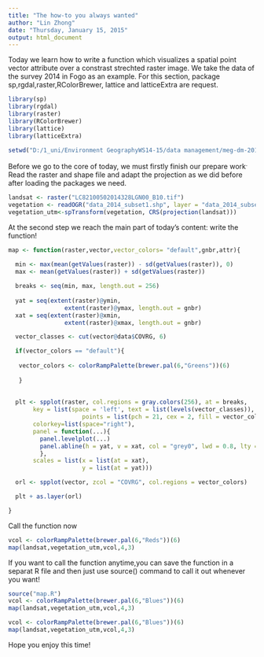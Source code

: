 ```yaml
---
title: "The how-to you always wanted"
author: "Lin Zhong"
date: "Thursday, January 15, 2015"
output: html_document
---
```

Today we learn how to write a function which visualizes a spatial point vector attribute over a constrast strechted raster image. We take the data of the survey 2014 in Fogo as an example. For this section, package sp,rgdal,raster,RColorBrewer, lattice and latticeExtra are request.

```r
library(sp)
library(rgdal)
library(raster)
library(RColorBrewer)
library(lattice)
library(latticeExtra)
```

```r
setwd("D:/1_uni/Environment GeographyWS14-15/data management/meg-dm-2014-winter/src/zhong")

```

Before we go to the core of today, we must firstly finish our prepare work^.^ Read the raster and shape file and adapt the projection as we did before after loading the packages we need.

```r

landsat <- raster("LC82100502014328LGN00_B10.tif")
vegetation <- readOGR("data_2014_subset1.shp", layer = "data_2014_subset1")
vegetation_utm<-spTransform(vegetation, CRS(projection(landsat)))

```

At the second step we reach the main part of today's content: write the function!

```r

map <- function(raster,vector,vector_colors= "default",gnbr,attr){
  
  min <- max(mean(getValues(raster)) - sd(getValues(raster)), 0)
  max <- mean(getValues(raster)) + sd(getValues(raster))

  breaks <- seq(min, max, length.out = 256)
  
  yat = seq(extent(raster)@ymin, 
                extent(raster)@ymax, length.out = gnbr)
  xat = seq(extent(raster)@xmin, 
                extent(raster)@xmax, length.out = gnbr)

  vector_classes <- cut(vector@data$COVRG, 6)

  if(vector_colors == "default"){
    
   vector_colors <- colorRampPalette(brewer.pal(6,"Greens"))(6) 
  
   }
  
  
  plt <- spplot(raster, col.regions = gray.colors(256), at = breaks,
       key = list(space = 'left', text = list(levels(vector_classes)), 
                     points = list(pch = 21, cex = 2, fill = vector_colors)),
       colorkey=list(space="right"),
       panel = function(...){
         panel.levelplot(...)
         panel.abline(h = yat, v = xat, col = "grey0", lwd = 0.8, lty = attr) 
         },
       scales = list(x = list(at = xat),
                     y = list(at = yat)))

  orl <- spplot(vector, zcol = "COVRG", col.regions = vector_colors)

  plt + as.layer(orl)

}

```

Call the function now

```r
vcol <- colorRampPalette(brewer.pal(6,"Reds"))(6) 
map(landsat,vegetation_utm,vcol,4,3)

```

If you want to call the function anytime,you can save the function in a separat R file and then  just use source() command to call it out whenever you want!

```r
source("map.R")
vcol <- colorRampPalette(brewer.pal(6,"Blues"))(6) 
map(landsat,vegetation_utm,vcol,4,3)
```

```r
vcol <- colorRampPalette(brewer.pal(6,"Blues"))(6) 
map(landsat,vegetation_utm,vcol,4,3)

```

Hope you enjoy this time!
